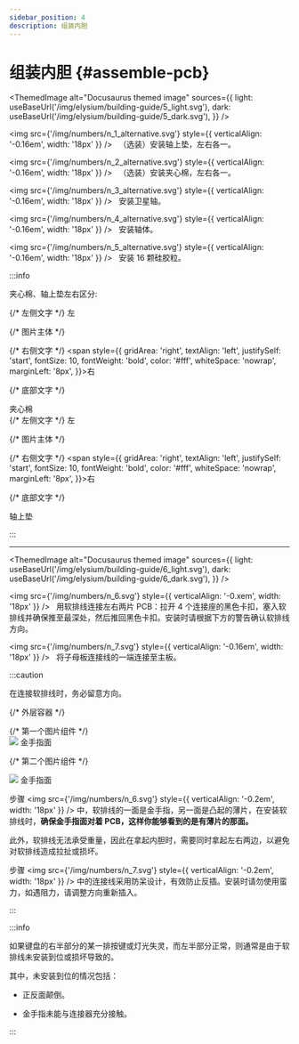 ```yaml
---
sidebar_position: 4
description: 组装内胆
---
```



# 组装内胆 {#assemble-pcb}

<ThemedImage
  alt="Docusaurus themed image"
  sources={{
    light: useBaseUrl('/img/elysium/building-guide/5_light.svg'),
    dark: useBaseUrl('/img/elysium/building-guide/5_dark.svg'),
  }}
/>

<img src={'/img/numbers/n_1_alternative.svg'} style={{ verticalAlign: '-0.16em', width: '18px' }} /> &nbsp; （选装）安装轴上垫，左右各一。

<img src={'/img/numbers/n_2_alternative.svg'} style={{ verticalAlign: '-0.16em', width: '18px' }} /> &nbsp; （选装）安装夹心棉，左右各一。

<img src={'/img/numbers/n_3_alternative.svg'} style={{ verticalAlign: '-0.16em', width: '18px' }} /> &nbsp; 安装卫星轴。

<img src={'/img/numbers/n_4_alternative.svg'} style={{ verticalAlign: '-0.16em', width: '18px' }} /> &nbsp; 安装轴体。

<img src={'/img/numbers/n_5_alternative.svg'} style={{ verticalAlign: '-0.16em', width: '18px' }} /> &nbsp; 安装 16 颗硅胶粒。

:::info

夹心棉、轴上垫左右区分:

<div style={{ 
  display: 'grid',
  gridTemplateAreas: `"left main right" "bottom bottom bottom"`,
  alignItems: 'center',
  gap: '4px 12px', // 纵向间隔 横向间隔
  margin: '20px 0',
  gridTemplateColumns: '1fr auto 1fr', // 关键修改点
  width: '100%', // 确保grid容器占满父级宽度
}}>
  {/* 左侧文字 */}
  <span style={{ 
    gridArea: 'left',
    textAlign: 'right',
    justifySelf: 'end',
    fontSize: 10,
    fontWeight: 'bold',
    color: '#fff',
    whiteSpace: 'nowrap',
    marginRight: '8px',
  }}>左</span>

  {/* 图片主体 */}
  <div style={{ gridArea: 'main', position: 'relative',  width: '600px', justifySelf: 'center'}}>
    <ThemedImage
    alt="Docusaurus themed image"
    sources={{
    light: useBaseUrl('/img/elysium/building-guide/5_info_1.svg'),
    dark: useBaseUrl('/img/elysium/building-guide/5_info_1_dark.svg'),
  }}
/>
  </div>

  {/* 右侧文字 */}
  <span style={{ 
    gridArea: 'right',
    textAlign: 'left',
    justifySelf: 'start',
    fontSize: 10,
    fontWeight: 'bold',
    color: '#fff',
    whiteSpace: 'nowrap',
    marginLeft: '8px',
  }}>右</span>

  {/* 底部文字 */}
  <div style={{ 
    gridArea: 'bottom',
    textAlign: 'center',
    fontSize: 10,
    fontWeight: 'bold',
    color: '#fff',
    marginTop: '4px',
  }}>
    <Icon icon="fa-solid fa-caret-up" /> 夹心棉
  </div>
</div>

<div style={{ 
  display: 'grid',
  gridTemplateAreas: `"left main right" "bottom bottom bottom"`,
  alignItems: 'center',
  gap: '4px 12px', // 纵向间隔 横向间隔
  margin: '20px 0',
  gridTemplateColumns: '1fr auto 1fr', // 关键修改点
  width: '100%', // 确保grid容器占满父级宽度
}}>
  {/* 左侧文字 */}
  <span style={{ 
    gridArea: 'left',
    textAlign: 'right',
    justifySelf: 'end',
    fontSize: 10,
    fontWeight: 'bold',
    color: '#fff',
    whiteSpace: 'nowrap',
    marginRight: '8px',
  }}>左</span>

  {/* 图片主体 */}
  <div style={{ gridArea: 'main', position: 'relative',  width: '600px', justifySelf: 'center'}}>
    <ThemedImage
    alt="Docusaurus themed image"
    sources={{
    light: useBaseUrl('/img/elysium/building-guide/5_info_2.svg'),
    dark: useBaseUrl('/img/elysium/building-guide/5_info_2_dark.svg'),
  }}
/>
  </div>

  {/* 右侧文字 */}
  <span style={{ 
    gridArea: 'right',
    textAlign: 'left',
    justifySelf: 'start',
    fontSize: 10,
    fontWeight: 'bold',
    color: '#fff',
    whiteSpace: 'nowrap',
    marginLeft: '8px',
  }}>右</span>

  {/* 底部文字 */}
  <div style={{ 
    gridArea: 'bottom',
    textAlign: 'center',
    fontSize: 10,
    fontWeight: 'bold',
    color: '#fff',
    marginTop: '4px',
  }}>
    <Icon icon="fa-solid fa-caret-up" /> 轴上垫
  </div>
</div>


:::

---

<ThemedImage
  alt="Docusaurus themed image"
  sources={{
    light: useBaseUrl('/img/elysium/building-guide/6_light.svg'),
    dark: useBaseUrl('/img/elysium/building-guide/6_dark.svg'),
  }}
/>

<img src={'/img/numbers/n_6.svg'} style={{ verticalAlign: '-0.xem', width: '18px' }} /> &nbsp; 用软排线连接左右两片 PCB：拉开 4 个连接座的黑色卡扣，塞入软排线并确保推至最深处，然后推回黑色卡扣。安装时请根据下方的警告确认软排线方向。

<img src={'/img/numbers/n_7.svg'} style={{ verticalAlign: '-0.16em', width: '18px' }} /> &nbsp; 将子母板连接线的一端连接至主板。

:::caution

在连接软排线时，务必留意方向。

{/* 外层容器 */}
<div style={{ 
  display: 'flex',
  gap: '60px', // 图片间距
  flexWrap: 'wrap', // 允许在小屏幕换行
}}>
  {/* 第一个图片组件 */}
  <div style={{ 
    display: 'flex',
    flexDirection: 'column',
    alignItems: 'center',
    width: 'fit-content' 
  }}>
    <img 
      src={'/img/elysium/building-guide/fpc-1-top.svg'} 
      style={{ width: '125px' }} 
    />
      <span style={{ 
    textAlign: 'center', // 文字居中
    width: '100%', // 继承图片宽度
    marginTop: '8px', // 与图片间距
    fontSize: '10px',
    fontWeight: 'bold',
    color:'#fff'
  }}>
      <Icon icon="fa-solid fa-caret-up" /> 金手指面
    </span>
  </div>

  {/* 第二个图片组件 */}
  <div style={{ 
    display: 'flex',
    flexDirection: 'column',
    alignItems: 'center',
    width: 'fit-content' 
  }}>
    <img 
      src={'/img/elysium/building-guide/fpc-2-top.svg'} 
      style={{ width: '100px', transform: 'translateY(67px)',}} 
    />
      <span style={{ 
    textAlign: 'center', // 文字居中
    width: '100%', // 继承图片宽度
    marginTop: '8px', // 与图片间距
    fontSize: '10px',
    fontWeight: 'bold',
    transform: 'translateY(67px)',
    color:'#fff'
  }}>
      <Icon icon="fa-solid fa-caret-up" /> 金手指面
    </span>
  </div>
</div>


步骤 <img src={'/img/numbers/n_6.svg'} style={{ verticalAlign: '-0.2em', width: '18px' }} /> 中，软排线的一面是金手指，另一面是凸起的薄片，在安装软排线时，**确保金手指面对着 PCB，这样你能够看到的是有薄片的那面。**

此外，软排线无法承受重量，因此在拿起内胆时，需要同时拿起左右两边，以避免对软排线造成拉扯或损坏。

步骤 <img src={'/img/numbers/n_7.svg'} style={{ verticalAlign: '-0.2em', width: '18px' }} /> 中的连接线采用防呆设计，有效防止反插。安装时请勿使用蛮力，如遇阻力，请调整方向重新插入。

:::

:::info

如果键盘的右半部分的某一排按键或灯光失灵，而左半部分正常，则通常是由于软排线未安装到位或损坏导致的。

其中，未安装到位的情况包括：

* 正反面颠倒。

* 金手指未能与连接器充分接触。

:::